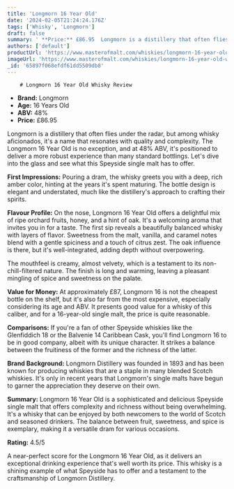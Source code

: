 ```yaml
---
title: 'Longmorn 16 Year Old'
date: '2024-02-05T21:24:24.176Z'
tags: ['Whisky', 'Longmorn']
draft: false
summary: ' **Price:** £86.95  Longmorn is a distillery that often flies under the radar, but among whisky aficionados, it s a name that reso...'
authors: ['default']
productUrl: 'https://www.masterofmalt.com/whiskies/longmorn-16-year-old-whisky/'
imageUrl: 'https://www.masterofmalt.com/whiskies/longmorn-16-year-old-whisky.jpg'
_id: '65897f068efdf61dd5509db8'
---
```


        # Longmorn 16 Year Old Whisky Review

- **Brand:** Longmorn
- **Age:** 16 Years Old
- **ABV:** 48%
- **Price:** £86.95

Longmorn is a distillery that often flies under the radar, but among whisky aficionados, it's a name that resonates with quality and complexity. The Longmorn 16 Year Old is no exception, and at 48% ABV, it's positioned to deliver a more robust experience than many standard bottlings. Let's dive into the glass and see what this Speyside single malt has to offer.

**First Impressions:**
Pouring a dram, the whisky greets you with a deep, rich amber color, hinting at the years it's spent maturing. The bottle design is elegant and understated, much like the distillery's approach to crafting their spirits.

**Flavour Profile:**
On the nose, Longmorn 16 Year Old offers a delightful mix of ripe orchard fruits, honey, and a hint of oak. It's a welcoming aroma that invites you in for a taste. The first sip reveals a beautifully balanced whisky with layers of flavor. Sweetness from the malt, vanilla, and caramel notes blend with a gentle spiciness and a touch of citrus zest. The oak influence is there, but it's well-integrated, adding depth without overpowering.

The mouthfeel is creamy, almost velvety, which is a testament to its non-chill-filtered nature. The finish is long and warming, leaving a pleasant mingling of spice and sweetness on the palate.

**Value for Money:**
At approximately £87, Longmorn 16 is not the cheapest bottle on the shelf, but it's also far from the most expensive, especially considering its age and ABV. It presents good value for a whisky of this caliber, and for a 16-year-old single malt, the price is quite reasonable.

**Comparisons:**
If you're a fan of other Speyside whiskies like the Glenfiddich 18 or the Balvenie 14 Caribbean Cask, you'll find Longmorn 16 to be in good company, albeit with its unique character. It strikes a balance between the fruitiness of the former and the richness of the latter.

**Brand Background:**
Longmorn Distillery was founded in 1893 and has been known for producing whiskies that are a staple in many blended Scotch whiskies. It's only in recent years that Longmorn's single malts have begun to garner the appreciation they deserve on their own.

**Summary:**
Longmorn 16 Year Old is a sophisticated and delicious Speyside single malt that offers complexity and richness without being overwhelming. It's a whisky that can be enjoyed by both newcomers to the world of Scotch and seasoned drinkers. The balance between fruit, sweetness, and spice is exemplary, making it a versatile dram for various occasions.

**Rating:** 4.5/5

A near-perfect score for the Longmorn 16 Year Old, as it delivers an exceptional drinking experience that's well worth its price. This whisky is a shining example of what Speyside has to offer and a testament to the craftsmanship of Longmorn Distillery.
